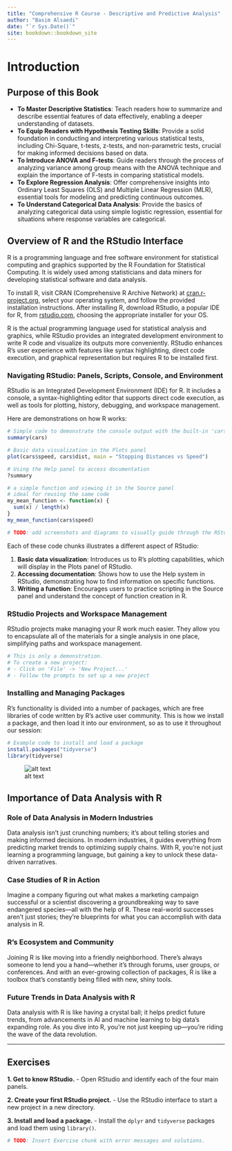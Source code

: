---
title: "Comprehensive R Course - Descriptive and Predictive Analysis"
author: "Basim Alsaedi"
date: "`r Sys.Date()`"
site: bookdown::bookdown_site
---

# Introduction

## Purpose of this Book

-   **To Master Descriptive Statistics**: Teach readers how to summarize and describe essential features of data effectively, enabling a deeper understanding of datasets.
-   **To Equip Readers with Hypothesis Testing Skills**: Provide a solid foundation in conducting and interpreting various statistical tests, including Chi-Square, t-tests, z-tests, and non-parametric tests, crucial for making informed decisions based on data.
-   **To Introduce ANOVA and F-tests**: Guide readers through the process of analyzing variance among group means with the ANOVA technique and explain the importance of F-tests in comparing statistical models.
-   **To Explore Regression Analysis**: Offer comprehensive insights into Ordinary Least Squares (OLS) and Multiple Linear Regression (MLR), essential tools for modeling and predicting continuous outcomes.
-   **To Understand Categorical Data Analysis**: Provide the basics of analyzing categorical data using simple logistic regression, essential for situations where response variables are categorical.

## Overview of R and the RStudio Interface

R is a programming language and free software environment for statistical computing and graphics supported by the R Foundation for Statistical Computing. It is widely used among statisticians and data miners for developing statistical software and data analysis.

To install R, visit CRAN (Comprehensive R Archive Network) at [cran.r-project.org](https://cran.r-project.org/), select your operating system, and follow the provided installation instructions. After installing R, download RStudio, a popular IDE for R, from [rstudio.com](https://www.rstudio.com/products/rstudio/download/), choosing the appropriate installer for your OS.

R is the actual programming language used for statistical analysis and graphics, while RStudio provides an integrated development environment to write R code and visualize its outputs more conveniently. RStudio enhances R's user experience with features like syntax highlighting, direct code execution, and graphical representation but requires R to be installed first.

### Navigating RStudio: Panels, Scripts, Console, and Environment

RStudio is an Integrated Development Environment (IDE) for R. It includes a console, a syntax-highlighting editor that supports direct code execution, as well as tools for plotting, history, debugging, and workspace management.

Here are demonstrations on how R works:

```{r navigation-RStudio1, echo=TRUE, message=FALSE, warning=FALSE}
# Simple code to demonstrate the console output with the built-in 'cars' dataset
summary(cars)
```

```{r navigation-RStudio2, echo=TRUE, message=FALSE, warning=FALSE}
# Basic data visualization in the Plots panel
plot(cars$speed, cars$dist, main = "Stopping Distances vs Speed")
```

```{r navigation-RStudio3, echo=TRUE, message=FALSE, warning=FALSE, eval=TRUE}
# Using the Help panel to access documentation
?summary
```

```{r navigation-RStudio4, echo=TRUE, message=FALSE, warning=FALSE}

# a simple function and viewing it in the Source panel
# ideal for reusing the same code
my_mean_function <- function(x) {
  sum(x) / length(x)
}
my_mean_function(cars$speed)

# TODO: add screenshots and diagrams to visually guide through the RStudio interface.
```

Each of these code chunks illustrates a different aspect of RStudio:

1.  **Basic data visualization**: Introduces us to R's plotting capabilities, which will display in the Plots panel of RStudio.
2.  **Accessing documentation**: Shows how to use the Help system in RStudio, demonstrating how to find information on specific functions.
3.  **Writing a function**: Encourages users to practice scripting in the Source panel and understand the concept of function creation in R.

### RStudio Projects and Workspace Management

RStudio projects make managing your R work much easier. They allow you to encapsulate all of the materials for a single analysis in one place, simplifying paths and workspace management.

```{r RStudio-projects, eval=FALSE}
# This is only a demonstration.
# To create a new project:
# - Click on 'File' -> 'New Project...'
# - Follow the prompts to set up a new project
```

### Installing and Managing Packages

R’s functionality is divided into a number of packages, which are free libraries of code written by R's active user community. This is how we install a package, and then load it into our environment, so as to use it throughout our session:

```{r install-packages, eval=FALSE}
# Example code to install and load a package
install.packages("tidyverse")
library(tidyverse)
```

![alt text](image.png)

## Importance of Data Analysis with R

### Role of Data Analysis in Modern Industries

Data analysis isn’t just crunching numbers; it’s about telling stories and making informed decisions. In modern industries, it guides everything from predicting market trends to optimizing supply chains. With R, you're not just learning a programming language, but gaining a key to unlock these data-driven narratives.

### Case Studies of R in Action

Imagine a company figuring out what makes a marketing campaign successful or a scientist discovering a groundbreaking way to save endangered species—all with the help of R. These real-world successes aren't just stories; they're blueprints for what you can accomplish with data analysis in R.

### R's Ecosystem and Community

Joining R is like moving into a friendly neighborhood. There’s always someone to lend you a hand—whether it's through forums, user groups, or conferences. And with an ever-growing collection of packages, R is like a toolbox that's constantly being filled with new, shiny tools.

### Future Trends in Data Analysis with R

Data analysis with R is like having a crystal ball; it helps predict future trends, from advancements in AI and machine learning to big data's expanding role. As you dive into R, you’re not just keeping up—you’re riding the wave of the data revolution.

------------------------------------------------------------------------

## Exercises

**1. Get to know RStudio.** - Open RStudio and identify each of the four main panels.

**2. Create your first RStudio project.** - Use the RStudio interface to start a new project in a new directory.

**3. Install and load a package.** - Install the `dplyr` and `tidyverse` packages and load them using `library()`.

``` r
# TODO: Insert Exercise chunk with error messages and solutions.
```
